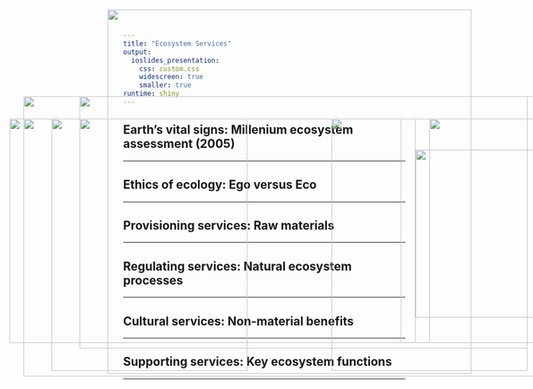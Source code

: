 ```yaml
---
title: "Ecosystem Services"
output: 
  ioslides_presentation:
    css: custom.css
    widescreen: true
    smaller: true
runtime: shiny
---
```


<!-- ## -->

<!-- <IMG STYLE="position:absolute; TOP:50px; LEFT:125px; WIDTH:800px; HEIGHT:600px" SRC="images/biodiverse.png"> -->

## Earth's vital signs: Millenium ecosystem assessment (2005)
<hr>

<IMG STYLE="position:absolute; TOP:180px; LEFT:50px; WIDTH:1000px; HEIGHT:500px" SRC="images/ma2005.png">

## Ethics of ecology: Ego versus Eco
<hr>

<IMG STYLE="position:absolute; TOP:180px; LEFT:150px; WIDTH:800px; HEIGHT:450px" SRC="images/ethics.jpg">

<!-- ## Where do we fit in? -->
<!-- <hr> -->

<!-- <IMG STYLE="position:absolute; TOP:220px; LEFT:25px; WIDTH:600px; HEIGHT:400px" SRC="images/humansfood.jpeg"> -->

<!-- <IMG STYLE="position:absolute; TOP:230px; LEFT:675px; WIDTH:400px; HEIGHT:400px" SRC="images/trophic.png"> -->

## 

<IMG STYLE="position:absolute; TOP:25px; LEFT:200px; WIDTH:650px; HEIGHT:650px" SRC="images/Ecosystem-Services2.png">

## Provisioning services: Raw materials
<hr>

<IMG STYLE="position:absolute; TOP:220px; LEFT:150px; WIDTH:800px; HEIGHT:400px" SRC="images/provision.png">

## Regulating services: Natural ecosystem processes
<hr>

<IMG STYLE="position:absolute; TOP:220px; LEFT:100px; WIDTH:350px; HEIGHT:450px" SRC="images/catskills2.jpg">

<IMG STYLE="position:absolute; TOP:220px; LEFT:600px; WIDTH:350px; HEIGHT:450px" SRC="images/catskills.jpg">

## Cultural services: Non-material benefits
<hr>

<IMG STYLE="position:absolute; TOP:220px; LEFT:50px; WIDTH:700px; HEIGHT:400px" SRC="images/cultural.png">

<IMG STYLE="position:absolute; TOP:220px; LEFT:775px; WIDTH:300px; HEIGHT:400px" SRC="images/birding.jpg">

<!-- ## Are we disconnected from nature? -->
<!-- <hr> -->

<!-- <IMG STYLE="position:absolute; TOP:220px; LEFT:25px; WIDTH:600px; HEIGHT:400px" SRC="images/naturewords.png"> -->

<!-- <IMG STYLE="position:absolute; TOP:260px; LEFT:625px; WIDTH:450px; HEIGHT:300px" SRC="images/outdoors.jpg"> -->

## Supporting services: Key ecosystem functions
<hr>

<IMG STYLE="position:absolute; TOP:220px; LEFT:25px; WIDTH:700px; HEIGHT:400px" SRC="images/bees.png">

<IMG STYLE="position:absolute; TOP:275px; LEFT:750px; WIDTH:300px; HEIGHT:300px" SRC="images/chinaapple.jpg">

<!-- ## Conservation and restoration -->
<!-- <hr> -->

<!-- <IMG STYLE="position:absolute; TOP:220px; LEFT:150px; WIDTH:800px; HEIGHT:400px" SRC="images/pest_recovery.jpg"> -->

<!-- ## The importance of connectedness -->
<!-- <hr> -->

<!-- <IMG STYLE="position:absolute; TOP:175px; LEFT:100px; WIDTH:300px; HEIGHT:450px" SRC="images/corridors.jpg"> -->

<!-- <IMG STYLE="position:absolute; TOP:175px; LEFT:500px; WIDTH:550px; HEIGHT:450px" SRC="images/corridors2.jpg"> -->

<!-- ## -->

<!-- <IMG STYLE="position:absolute; TOP:75px; LEFT:100px; WIDTH:900px; HEIGHT:600px" SRC="images/agri.jpg"> -->

<!-- ##  -->

<!-- <IMG STYLE="position:absolute; TOP:150px; LEFT:100px; WIDTH:900px; HEIGHT:450px" SRC="images/urban.png"> -->